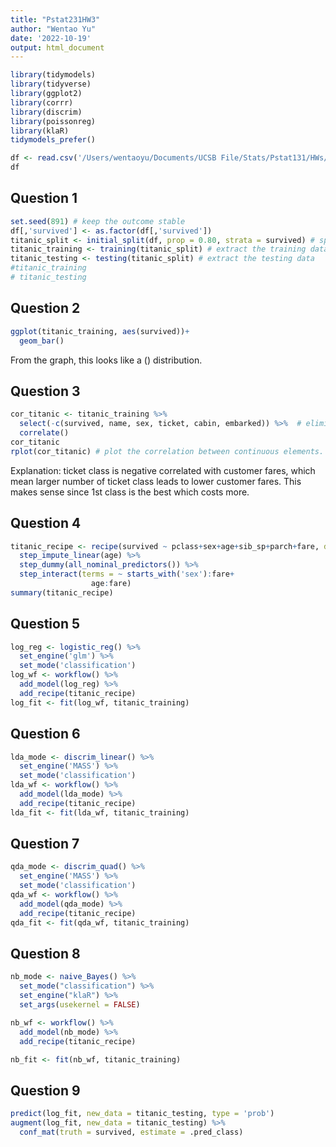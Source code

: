 ```yaml
---
title: "Pstat231HW3"
author: "Wentao Yu"
date: '2022-10-19'
output: html_document
---
```

```r
library(tidymodels)
library(tidyverse)
library(ggplot2)
library(corrr)
library(discrim)
library(poissonreg)
library(klaR)
tidymodels_prefer()
```

```r
df <- read.csv('/Users/wentaoyu/Documents/UCSB File/Stats/Pstat131/HWs/homework-3/data/titanic.csv')
df
```
## Question 1
```r
set.seed(891) # keep the outcome stable
df[,'survived'] <- as.factor(df[,'survived'])
titanic_split <- initial_split(df, prop = 0.80, strata = survived) # split the data and stratified on survived
titanic_training <- training(titanic_split) # extract the training data
titanic_testing <- testing(titanic_split) # extract the testing data
#titanic_training
# titanic_testing
```
## Question 2
```r
ggplot(titanic_training, aes(survived))+
  geom_bar()
```
From the graph, this looks like a () distribution. 

## Question 3
```r
cor_titanic <- titanic_training %>% 
  select(-c(survived, name, sex, ticket, cabin, embarked)) %>%  # eliminate chr type elements
  correlate()
cor_titanic
rplot(cor_titanic) # plot the correlation between continuous elements. 
```
Explanation: ticket class is negative correlated with customer fares, which mean larger number of ticket class leads to lower customer fares. This makes sense since 1st class is the best which costs more. 

## Question 4
```r
titanic_recipe <- recipe(survived ~ pclass+sex+age+sib_sp+parch+fare, data = titanic_training) %>%
  step_impute_linear(age) %>%
  step_dummy(all_nominal_predictors()) %>% 
  step_interact(terms = ~ starts_with('sex'):fare+
                  age:fare)
summary(titanic_recipe)
```
## Question 5
```r
log_reg <- logistic_reg() %>% 
  set_engine('glm') %>% 
  set_mode('classification')
log_wf <- workflow() %>% 
  add_model(log_reg) %>% 
  add_recipe(titanic_recipe)
log_fit <- fit(log_wf, titanic_training)
```
## Question 6
```r
lda_mode <- discrim_linear() %>% 
  set_engine('MASS') %>% 
  set_mode('classification')
lda_wf <- workflow() %>% 
  add_model(lda_mode) %>% 
  add_recipe(titanic_recipe)
lda_fit <- fit(lda_wf, titanic_training)
```
## Question 7
```r
qda_mode <- discrim_quad() %>% 
  set_engine('MASS') %>% 
  set_mode('classification')
qda_wf <- workflow() %>% 
  add_model(qda_mode) %>% 
  add_recipe(titanic_recipe)
qda_fit <- fit(qda_wf, titanic_training)
```
## Question 8
```r
nb_mode <- naive_Bayes() %>% 
  set_mode("classification") %>% 
  set_engine("klaR") %>% 
  set_args(usekernel = FALSE) 

nb_wf <- workflow() %>% 
  add_model(nb_mode) %>% 
  add_recipe(titanic_recipe)

nb_fit <- fit(nb_wf, titanic_training)
```
## Question 9 
```r
predict(log_fit, new_data = titanic_testing, type = 'prob')
augment(log_fit, new_data = titanic_testing) %>%
  conf_mat(truth = survived, estimate = .pred_class) 
```

























